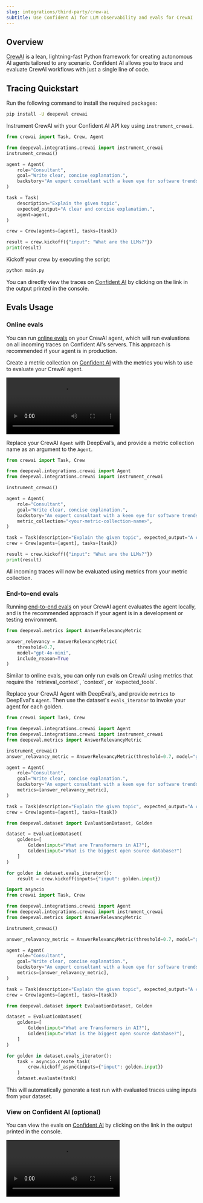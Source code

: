 ```yaml
---
slug: integrations/third-party/crew-ai
subtitle: Use Confident AI for LLM observability and evals for CrewAI
---
```


## Overview

[CrewAI](https://www.crew.ai) is a lean, lightning-fast Python framework for creating autonomous AI agents tailored to any scenario. Confident AI allows you to trace and evaluate CrewAI workflows with just a single line of code.

## Tracing Quickstart

<Steps>

<Step title="Install Dependencies">

Run the following command to install the required packages:

```bash
pip install -U deepeval crewai
```

</Step>

<Step title="Configure CrewAI">

Instrument CrewAI with your Confident AI API key using `instrument_crewai`.

```python main.py maxLines=100 {3,4}
from crewai import Task, Crew, Agent

from deepeval.integrations.crewai import instrument_crewai
instrument_crewai()

agent = Agent(
    role="Consultant",
    goal="Write clear, concise explanation.",
    backstory="An expert consultant with a keen eye for software trends.",
)

task = Task(
    description="Explain the given topic",
    expected_output="A clear and concise explanation.",
    agent=agent,
)

crew = Crew(agents=[agent], tasks=[task])

result = crew.kickoff({"input": "What are the LLMs?"})
print(result)
```

</Step>

<Step title="Run CrewAI">

Kickoff your crew by executing the script:

```bash
python main.py
```

</Step>

You can directly view the traces on [Confident AI](https://app.confident.ai) by clicking on the link in the output printed in the console.

</Steps>

## Evals Usage

### Online evals

You can run [online evals](/docs/llm-tracing/evaluations) on your CrewAI agent, which will run evaluations on all incoming traces on Confident AI's servers. This approach is recommended if your agent is in production.

<Steps>

<Step title="Create metric collection">

Create a metric collection on [Confident AI](https://app.confident.ai) with the metrics you wish to use to evaluate your CrewAI agent.

<Frame caption="Create metric collection">
  <video
    src="https://confident-docs.s3.us-east-1.amazonaws.com/integrations%3Athird-party-integrations%3Acreate-metric-collection-4k.mp4"
    controls
    autoplay
  />
</Frame>

<Warning>
  Your CrewAI metric collection cannot contain metrics that require
  `retrieval_context`, `context`, or `expected_tools`.
</Warning>

</Step>

<Step title="Run evals">

Replace your CrewAI `Agent` with DeepEval’s, and provide a metric collection name as an argument to the `Agent`.

```python main.py maxLines=100 focus={3,12}
from crewai import Task, Crew

from deepeval.integrations.crewai import Agent
from deepeval.integrations.crewai import instrument_crewai

instrument_crewai()

agent = Agent(
    role="Consultant",
    goal="Write clear, concise explanation.",
    backstory="An expert consultant with a keen eye for software trends.",
    metric_collection="<your-metric-collection-name>",
)

task = Task(description="Explain the given topic", expected_output="A clear and concise explanation.", agent=agent)
crew = Crew(agents=[agent], tasks=[task])

result = crew.kickoff({"input": "What are the LLMs?"})
print(result)
```

<Success>
  All incoming traces will now be evaluated using metrics from your metric
  collection.
</Success>

</Step>
</Steps>

### End-to-end evals

Running [end-to-end evals](/docs/llm-evaluation/end-to-end-evals) on your CrewAI agent evaluates the agent locally, and is the recommended approach if your agent is in a development or testing environment.

<Steps>

<Step title="Create metric">

```python
from deepeval.metrics import AnswerRelevancyMetric

answer_relevancy = AnswerRelevancyMetric(
    threshold=0.7,
    model="gpt-4o-mini",
    include_reason=True
)
```

<Warning>
  Similar to online evals, you can only run evals on CrewAI using metrics that require the `retrieval_context`, `context`, or `expected_tools`.
</Warning>
</Step>

<Step title="Run evals">

Replace your CrewAI Agent with DeepEval’s, and provide `metrics` to DeepEval's `Agent`. Then use the dataset's `evals_iterator` to invoke your agent for each golden.

<Tabs>
<Tab title="Synchronous">

```python main.py maxLines=100 focus={3,14,20-30}
from crewai import Task, Crew

from deepeval.integrations.crewai import Agent
from deepeval.integrations.crewai import instrument_crewai
from deepeval.metrics import AnswerRelevancyMetric

instrument_crewai()
answer_relavancy_metric = AnswerRelevancyMetric(threshold=0.7, model="gpt-4o-mini", include_reason=True)

agent = Agent(
    role="Consultant",
    goal="Write clear, concise explanation.",
    backstory="An expert consultant with a keen eye for software trends.",
    metrics=[answer_relavancy_metric],
)

task = Task(description="Explain the given topic", expected_output="A clear and concise explanation.", agent=agent)
crew = Crew(agents=[agent], tasks=[task])

from deepeval.dataset import EvaluationDataset, Golden

dataset = EvaluationDataset(
    goldens=[
        Golden(input="What are Transformers in AI?"),
        Golden(input="What is the biggest open source database?")
    ]
)

for golden in dataset.evals_iterator():
    result = crew.kickoff(inputs={"input": golden.input})
```

</Tab>
<Tab title="Asynchronous">

```python main.py maxLines=100 focus={1,4,16, 22-35}
import asyncio
from crewai import Task, Crew

from deepeval.integrations.crewai import Agent
from deepeval.integrations.crewai import instrument_crewai
from deepeval.metrics import AnswerRelevancyMetric

instrument_crewai()

answer_relavancy_metric = AnswerRelevancyMetric(threshold=0.7, model="gpt-4o-mini", include_reason=True)

agent = Agent(
    role="Consultant",
    goal="Write clear, concise explanation.",
    backstory="An expert consultant with a keen eye for software trends.",
    metrics=[answer_relavancy_metric],
)

task = Task(description="Explain the given topic", expected_output="A clear and concise explanation.", agent=agent)
crew = Crew(agents=[agent], tasks=[task])

from deepeval.dataset import EvaluationDataset, Golden

dataset = EvaluationDataset(
    goldens=[
        Golden(input="What are Transformers in AI?"),
        Golden(input="What is the biggest open source database?"),
    ]
)

for golden in dataset.evals_iterator():
    task = asyncio.create_task(
        crew.kickoff_async(inputs={"input": golden.input})
    )
    dataset.evaluate(task)
```

</Tab>
</Tabs>

<Success>
  This will automatically generate a test run with evaluated traces using inputs
  from your dataset.
</Success>

</Step>
</Steps>

### View on Confident AI (optional)

You can view the evals on [Confident AI](https://app.confident.ai) by clicking on the link in the output printed in the console.

<Frame>
<video
  src="https://confident-docs.s3.us-east-1.amazonaws.com/end-to-end%3Acrewai-4k-no-zoom.mp4"
  controls
  autoplay
/>
</Frame>